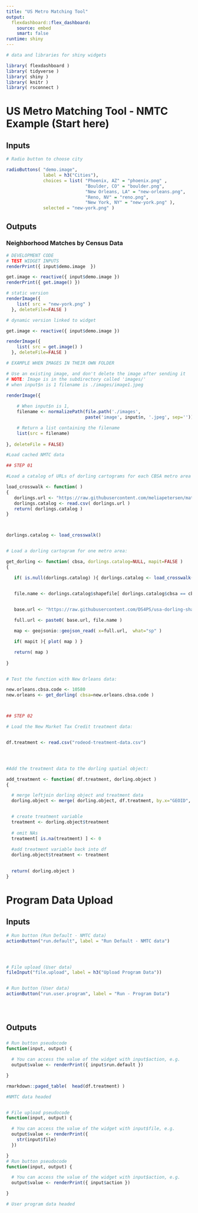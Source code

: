 ```yaml
---
title: "US Metro Matching Tool"
output: 
  flexdashboard::flex_dashboard:
    source: embed
    smart: false
runtime: shiny
---
```



```r

# data and libraries for shiny widgets

library( flexdashboard )
library( tidyverse )
library( shiny )
library( knitr )
library( rsconnect )

```





US Metro Matching Tool - NMTC Example (Start here)
=====================================  

Inputs {.sidebar}
-------------------------------------

```r

# Radio button to choose city

radioButtons( "demo.image", 
              label = h3("Cities"),
              choices = list( "Phoenix, AZ" = "phoenix.png" , 
                              "Boulder, CO" = "boulder.png", 
                              "New Orleans, LA" = "new-orleans.png", 
                              "Reno, NV" = "reno.png", 
                              "New York, NY" = "new-york.png" ), 
              selected = "new-york.png" )


```

Outputs
-------------------------------------

### Neighborhood Matches by Census Data 


```r
# DEVELOPMENT CODE
# TEST WIDGET INPUTS 
renderPrint({ input$demo.image  })  

get.image <- reactive({ input$demo.image })
renderPrint({ get.image() })
```




```r
# static version
renderImage({
    list( src = "new-york.png" )
  }, deleteFile=FALSE )
```

```r
# dynamic version linked to widget

get.image <- reactive({ input$demo.image })

renderImage({
    list( src = get.image() )
  }, deleteFile=FALSE )
```


```r
# EXAMPLE WHEN IMAGES IN THEIR OWN FOLDER

# Use an existing image, and don't delete the image after sending it
# NOTE: Image is in the subdirectory called 'images/'
# when input$n is 1 filename is ./images/image1.jpeg

renderImage({
  
    # When input$n is 1, 
    filename <- normalizePath(file.path('./images',
                              paste('image', input$n, '.jpeg', sep='')))

    # Return a list containing the filename
    list(src = filename)
    
}, deleteFile = FALSE)

```



```r

#Load cached NMTC data

## STEP 01

#Load a catalog of URLs of dorling cartograms for each CBSA metro area in the US. 

load_crosswalk <- function( )
{
   dorlings.url <- "https://raw.githubusercontent.com/meliapetersen/matching-project/master/data/cbsa-names-and-shapefiles.csv"
   dorlings.catalog <- read.csv( dorlings.url )
   return( dorlings.catalog )
}



dorlings.catalog <- load_crosswalk()


# Load a dorling cartogram for one metro area: 

get_dorling <- function( cbsa, dorlings.catalog=NULL, mapit=FALSE )
{

   if( is.null(dorlings.catalog) ){ dorlings.catalog <- load_crosswalk() }


   file.name <- dorlings.catalog$shapefile[ dorlings.catalog$cbsa == cbsa ]
 

   base.url <- "https://raw.githubusercontent.com/DS4PS/usa-dorling-shapefiles/master/maps/metros-dorling/"

   full.url <- paste0( base.url, file.name )

   map <- geojsonio::geojson_read( x=full.url,  what="sp" )

   if( mapit ){ plot( map ) }

   return( map )
   
}


# Test the function with New Orleans data: 

new.orleans.cbsa.code <- 10580
new.orleans <- get_dorling( cbsa=new.orleans.cbsa.code )



## STEP 02

# Load the New Market Tax Credit treatment data: 


df.treatment <- read.csv("rodeod-treatment-data.csv")




#Add the treatment data to the dorling spatial object: 

add_treatment <- function( df.treatment, dorling.object )
{

  # merge leftjoin dorling object and treatment data
  dorling.object <- merge( dorling.object, df.treatment, by.x="GEOID", by.y="id2", all.x=TRUE )


  # create treatment variable 
  treatment <- dorling.object$treatment 
  
  # omit NAs
  treatment[ is.na(treatment) ] <- 0
  
  #add treatment variable back into df
  dorling.object$treatment <- treatment
 

  return( dorling.object )
}
```






Program Data Upload 
=====================================  

Inputs {.sidebar}
-------------------------------------

```r

# Run button (Run Default - NMTC data)
actionButton("run.default", label = "Run Default - NMTC data")




# File upload (User data)
fileInput("file.upload", label = h3("Upload Program Data"))


# Run button (User data)
actionButton("run.user.program", label = "Run - Program Data")





```

   
Outputs
-------------------------------------

### 


```r



# Run button pseudocode 
function(input, output) {

  # You can access the value of the widget with input$action, e.g.
  output$value <- renderPrint({ input$run.default })

}

rmarkdown::paged_table(  head(df.treatment) )

#NMTC data headed


# File upload pseudocode
function(input, output) {

  # You can access the value of the widget with input$file, e.g.
  output$value <- renderPrint({
    str(input$file)
  })

}
# Run button pseudocode 
function(input, output) {

  # You can access the value of the widget with input$action, e.g.
  output$value <- renderPrint({ input$action })

}

# User program data headed 
```   